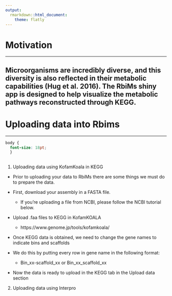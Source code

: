 ```yaml
---
output: 
  rmarkdown::html_document:
    theme: flatly
---
```



# Motivation

***
## Microorganisms are incredibly diverse, and this diversity is also reflected in their metabolic capabilities (Hug et al. 2016). The RbiMs shiny app is designed to help visualize the metabolic pathways reconstructed through KEGG.


# Uploading data into Rbims

***
```css

body {
  font-size: 18pt;
  }
  

```
1. Uploading data using KofamKoala in KEGG
 
+ Prior to uploading your data to RbiMs there are some things we must do to prepare the data. 
 
+ First, download your assembly in a FASTA file. 
  + If you're uploading a file from NCBI, please follow the NCBI tutorial below.
+ Upload .faa files to KEGG in KofamKOALA
  + https://www.genome.jp/tools/kofamkoala/
+ Once KEGG data is obtained, we need to change the gene names to indicate bins and scaffolds
+ We do this by putting every row in gene name in the following format:
  + Bin_xx-scaffold_xx or Bin_xx_scaffold_xx
+ Now the data is ready to upload in the KEGG tab in the Upload data section
2. Uploading data using Interpro
  
</font>


```r

```


